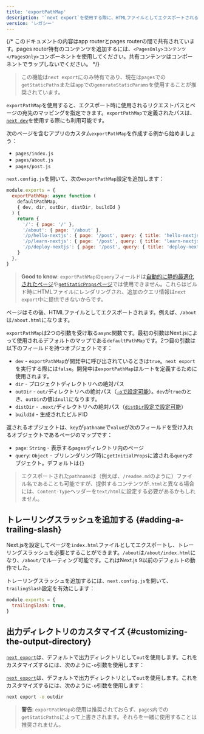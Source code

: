 ```yaml
---
title: 'exportPathMap'
description: '`next export`を使用する際に、HTMLファイルとしてエクスポートされるページをカスタマイズする'
version: 'レガシー'
---
```


{/* このドキュメントの内容はapp routerとpages routerの間で共有されています。pages router特有のコンテンツを追加するには、`<PagesOnly>コンテンツ</PagesOnly>`コンポーネントを使用してください。共有コンテンツはコンポーネントでラップしないでください。 */}

> この機能は`next export`にのみ特有であり、現在は`pages`での`getStaticPaths`または`app`での`generateStaticParams`を使用することが推奨されています。

`exportPathMap`を使用すると、エクスポート時に使用されるリクエストパスとページの宛先のマッピングを指定できます。`exportPathMap`で定義されたパスは、[`next dev`](/docs/app/api-reference/cli/next#next-dev-options)を使用する際にも利用可能です。

次のページを含むアプリのカスタム`exportPathMap`を作成する例から始めましょう：

- `pages/index.js`
- `pages/about.js`
- `pages/post.js`

`next.config.js`を開いて、次の`exportPathMap`設定を追加します：

```js title="next.config.js"
module.exports = {
  exportPathMap: async function (
    defaultPathMap,
    { dev, dir, outDir, distDir, buildId }
  ) {
    return {
      '/': { page: '/' },
      '/about': { page: '/about' },
      '/p/hello-nextjs': { page: '/post', query: { title: 'hello-nextjs' } },
      '/p/learn-nextjs': { page: '/post', query: { title: 'learn-nextjs' } },
      '/p/deploy-nextjs': { page: '/post', query: { title: 'deploy-nextjs' } },
    }
  },
}
```

> **Good to know**: `exportPathMap`の`query`フィールドは[自動的に静的最適化されたページ](https://nextjs.org/docs/canary/pages/building-your-application/rendering/automatic-static-optimization)や[`getStaticProps`ページ](https://nextjs.org/docs/canary/pages/building-your-application/data-fetching/get-static-props)では使用できません。これらはビルド時にHTMLファイルにレンダリングされ、追加のクエリ情報は`next export`中に提供できないからです。

ページはその後、HTMLファイルとしてエクスポートされます。例えば、`/about`は`/about.html`になります。

`exportPathMap`は2つの引数を受け取る`async`関数です。最初の引数はNext.jsによって使用されるデフォルトのマップである`defaultPathMap`です。2つ目の引数は以下のフィールドを持つオブジェクトです：

- `dev` - `exportPathMap`が開発中に呼び出されているときは`true`。`next export`を実行する際には`false`。開発中は`exportPathMap`はルートを定義するために使用されます。
- `dir` - プロジェクトディレクトリへの絶対パス
- `outDir` - `out/`ディレクトリへの絶対パス（[`-o`で設定可能](#customizing-the-output-directory)）。`dev`が`true`のとき、`outDir`の値は`null`になります。
- `distDir` - `.next/`ディレクトリへの絶対パス（[`distDir`設定で設定可能](https://nextjs.org/docs/canary/pages/api-reference/next-config-js/distDir)）
- `buildId` - 生成されたビルドID

返されるオブジェクトは、`key`が`pathname`で`value`が次のフィールドを受け入れるオブジェクトであるページのマップです：

- `page`: `String` - 表示する`pages`ディレクトリ内のページ
- `query`: `Object` - プリレンダリング時に`getInitialProps`に渡される`query`オブジェクト。デフォルトは`{}`

> エクスポートされた`pathname`は（例えば、`/readme.md`のように）ファイル名であることも可能ですが、提供するコンテンツが`.html`と異なる場合には、`Content-Type`ヘッダーを`text/html`に設定する必要があるかもしれません。

## トレーリングスラッシュを追加する {#adding-a-trailing-slash}

Next.jsを設定してページを`index.html`ファイルとしてエクスポートし、トレーリングスラッシュを必要とすることができます。`/about`は`/about/index.html`になり、`/about/`でルーティング可能です。これはNext.js 9以前のデフォルトの動作でした。

トレーリングスラッシュを追加するには、`next.config.js`を開いて、`trailingSlash`設定を有効にします：

```js title="next.config.js"
module.exports = {
  trailingSlash: true,
}
```

## 出力ディレクトリのカスタマイズ {#customizing-the-output-directory}

<AppOnly>

[`next export`](/docs/app/building-your-application/deploying/static-exports)は、デフォルトで出力ディレクトリとして`out`を使用します。これをカスタマイズするには、次のように`-o`引数を使用します：

</AppOnly>

<PagesOnly>

[`next export`](https://nextjs.org/docs/canary/pages/building-your-application/deploying/static-exports)は、デフォルトで出力ディレクトリとして`out`を使用します。これをカスタマイズするには、次のように`-o`引数を使用します：

</PagesOnly>

```bash title="Terminal"
next export -o outdir
```

> **警告**: `exportPathMap`の使用は推奨されておらず、`pages`内での`getStaticPaths`によって上書きされます。それらを一緒に使用することは推奨されません。
